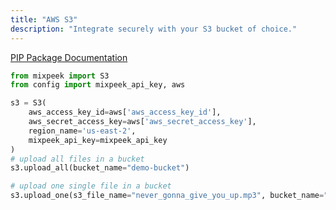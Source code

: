 ```yaml
---
title: "AWS S3"
description: "Integrate securely with your S3 bucket of choice."
---
```


[PIP Package Documentation](https://github.com/mixpeek/mixpeek-python)

``` python
from mixpeek import S3
from config import mixpeek_api_key, aws

s3 = S3(
    aws_access_key_id=aws['aws_access_key_id'],
    aws_secret_access_key=aws['aws_secret_access_key'],
    region_name='us-east-2',
    mixpeek_api_key=mixpeek_api_key
)
# upload all files in a bucket
s3.upload_all(bucket_name="demo-bucket")

# upload one single file in a bucket
s3.upload_one(s3_file_name="never_gonna_give_you_up.mp3", bucket_name="demo-bucket")
```
